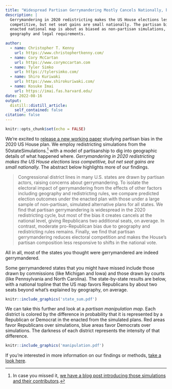 ```yaml
---
title: "Widespread Partisan Gerrymandering Mostly Cancels Nationally, but Reduces Electoral Competition"
description: |
  Gerrymandering in 2020 redistricting makes the US House elections less 
  competitive, but net seat gains are small nationally. The partisan bias of the
  enacted national map is about as biased as non-partisan simulations, due to
  geography and legal requirements.

author:
  - name: Christopher T. Kenny
    url: https://www.christophertkenny.com/
  - name: Cory McCartan
    url: https://www.corymccartan.com
  - name: Tyler Simko
    url: https://tylersimko.com/
  - name: Shiro Kuriwaki
    url: https://www.shirokuriwaki.com/
  - name: Kosuke Imai
    url: https://imai.fas.harvard.edu/
date: 2022-08-16
output:
  distill::distill_article:
    self_contained: false
citation: false
---
```


```r
knitr::opts_chunk$set(echo = FALSE)
```

We're excited to [release a new working paper](https://arxiv.org/abs/2208.06968) studying partisan bias in the 2020 US House plan. We employ redistricting simulations from the 50stateSimulations.[^1] with a model of partisanship to dig into geographic details of what happened where. _Gerrymandering in 2020 redistricting makes the US House elections less competitive, but net seat gains are small nationally._ The abstract below highlights more of our findings.

[^1]: In case you missed it, [we have a blog post introducing those simulations and their contributors](https://alarm-redist.github.io/posts/2022-06-23-fifty-states-data-descriptor/).

> Congressional district lines in many U.S. states are drawn by partisan actors, raising concerns about gerrymandering. To isolate the electoral impact of gerrymandering from the effects of other factors including geography and redistricting rules, we compare predicted election outcomes under the enacted plan with those under a large sample of non-partisan, simulated alternative plans for all states. We find that partisan gerrymandering is widespread in the 2020 redistricting cycle, but most of the bias it creates cancels at the national level, giving Republicans two additional seats, on average. In contrast, moderate pro-Republican bias due to geography and redistricting rules remains. Finally, we find that partisan gerrymandering reduces electoral competition and makes the House's partisan composition less responsive to shifts in the national vote.

All in all, most of the states you thought were gerrymandered are indeed gerrymandered.

Some gerrymandered states that you might have missed include those drawn by commissions (like Michigan and Iowa) and those drawn by courts (like Pennsylvania and North Carolina). The state-by-state results are below, with a national topline that the US map favors Republicans by about two seats beyond what's explained by geography, on average.

```r
knitr::include_graphics('state_sum.pdf')
```

We can take this further and look at a *partisan manipulation map*. Each district is colored by the difference in probability that it is represented by a Republican or Democrat in the enacted from the simulated plans. Red areas favor Republicans over simulations, blue areas favor Democrats over simulations. The darkness of each district represents the intensity of that difference.

```r
knitr::include_graphics('manipulation.pdf')
```

If you're interested in more information on our findings or methods, [take a look here](https://arxiv.org/abs/2208.06968).
